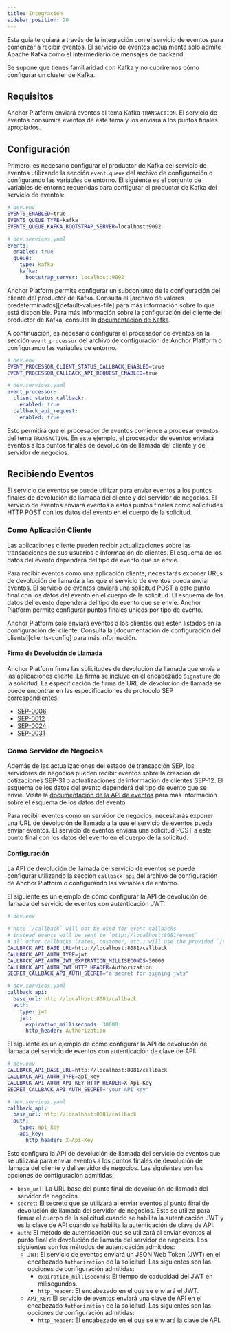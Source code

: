 ```yaml
---
title: Integración
sidebar_position: 20
---
```


Esta guía te guiará a través de la integración con el servicio de eventos para comenzar a recibir eventos. El servicio de eventos actualmente solo admite Apache Kafka como el intermediario de mensajes de backend.

Se supone que tienes familiaridad con Kafka y no cubriremos cómo configurar un clúster de Kafka.

## Requisitos

Anchor Platform enviará eventos al tema Kafka `TRANSACTION`. El servicio de eventos consumirá eventos de este tema y los enviará a los puntos finales apropiados.

## Configuración

Primero, es necesario configurar el productor de Kafka del servicio de eventos utilizando la sección `event.queue` del archivo de configuración o configurando las variables de entorno. El siguiente es el conjunto de variables de entorno requeridas para configurar el productor de Kafka del servicio de eventos:

<CodeExample>

```bash
# dev.env
EVENTS_ENABLED=true
EVENTS_QUEUE_TYPE=kafka
EVENTS_QUEUE_KAFKA_BOOTSTRAP_SERVER=localhost:9092
```

```yaml
# dev.services.yaml
events:
  enabled: true
  queue:
    type: kafka
    kafka:
      bootstrap_server: localhost:9092
```

</CodeExample>

Anchor Platform permite configurar un subconjunto de la configuración del cliente del productor de Kafka. Consulta el [archivo de valores predeterminados][default-values-file] para más información sobre lo que está disponible. Para más información sobre la configuración del cliente del productor de Kafka, consulta la [documentación de Kafka](https://kafka.apache.org/documentation/#producerconfigs).

A continuación, es necesario configurar el procesador de eventos en la sección `event_processor` del archivo de configuración de Anchor Platform o configurando las variables de entorno.

<CodeExample>

```bash
# dev.env
EVENT_PROCESSOR_CLIENT_STATUS_CALLBACK_ENABLED=true
EVENT_PROCESSOR_CALLBACK_API_REQUEST_ENABLED=true
```

```yaml
# dev.services.yaml
event_processor:
  client_status_callback:
    enabled: true
  callback_api_request:
    enabled: true
```

</CodeExample>

Esto permitirá que el procesador de eventos comience a procesar eventos del tema `TRANSACTION`. En este ejemplo, el procesador de eventos enviará eventos a los puntos finales de devolución de llamada del cliente y del servidor de negocios.

## Recibiendo Eventos

El servicio de eventos se puede utilizar para enviar eventos a los puntos finales de devolución de llamada del cliente y del servidor de negocios. El servicio de eventos enviará eventos a estos puntos finales como solicitudes HTTP POST con los datos del evento en el cuerpo de la solicitud.

### Como Aplicación Cliente

Las aplicaciones cliente pueden recibir actualizaciones sobre las transacciones de sus usuarios e información de clientes. El esquema de los datos del evento dependerá del tipo de evento que se envíe.

Para recibir eventos como una aplicación cliente, necesitarás exponer URLs de devolución de llamada a las que el servicio de eventos pueda enviar eventos. El servicio de eventos enviará una solicitud POST a este punto final con los datos del evento en el cuerpo de la solicitud. El esquema de los datos del evento dependerá del tipo de evento que se envíe. Anchor Platform permite configurar puntos finales únicos por tipo de evento.

Anchor Platform solo enviará eventos a los clientes que estén listados en la configuración del cliente. Consulta la [documentación de configuración del cliente][clients-config] para más información.

#### Firma de Devolución de Llamada

Anchor Platform firma las solicitudes de devolución de llamada que envía a las aplicaciones cliente. La firma se incluye en el encabezado `Signature` de la solicitud. La especificación de firma de URL de devolución de llamada se puede encontrar en las especificaciones de protocolo SEP correspondientes.

- [SEP-0006](https://github.com/stellar/stellar-protocol/blob/master/ecosystem/sep-0006.md#url-callback-signature)
- [SEP-0012](https://github.com/stellar/stellar-protocol/blob/master/ecosystem/sep-0012.md#callback-post-request)
- [SEP-0024](https://github.com/stellar/stellar-protocol/blob/master/ecosystem/sep-0024.md#url-callback-signature)
- [SEP-0031](https://github.com/stellar/stellar-protocol/blob/master/ecosystem/sep-0031.md#url-callback-signature)

### Como Servidor de Negocios

Además de las actualizaciones del estado de transacción SEP, los servidores de negocios pueden recibir eventos sobre la creación de cotizaciones SEP-31 o actualizaciones de información de clientes SEP-12. El esquema de los datos del evento dependerá del tipo de evento que se envíe. Visita la [documentación de la API de eventos](../../api-reference/callbacks/post-event.api.mdx) para más información sobre el esquema de los datos del evento.

Para recibir eventos como un servidor de negocios, necesitarás exponer una URL de devolución de llamada a la que el servicio de eventos pueda enviar eventos. El servicio de eventos enviará una solicitud POST a este punto final con los datos del evento en el cuerpo de la solicitud.

#### Configuración

La API de devolución de llamada del servicio de eventos se puede configurar utilizando la sección `callback_api` del archivo de configuración de Anchor Platform o configurando las variables de entorno.

El siguiente es un ejemplo de cómo configurar la API de devolución de llamada del servicio de eventos con autenticación JWT:

<CodeExample>

```bash
# dev.env

# note `/callback` will not be used for event callbacks
# instead events will be sent to `http://localhost:8081/event`
# all other callbacks (rates, customer, etc.) will use the provided `/callback` root path
CALLBACK_API_BASE_URL=http://localhost:8081/callback
CALLBACK_API_AUTH_TYPE=jwt
CALLBACK_API_AUTH_JWT_EXPIRATION_MILLISECONDS=30000
CALLBACK_API_AUTH_JWT_HTTP_HEADER=Authorization
SECRET_CALLBACK_API_AUTH_SECRET="a secret for signing jwts"
```

```yaml
# dev.services.yaml
callback_api:
  base_url: http://localhost:8081/callback
  auth:
    type: jwt
    jwt:
      expiration_milliseconds: 30000
      http_header: Authorization
```

</CodeExample>

El siguiente es un ejemplo de cómo configurar la API de devolución de llamada del servicio de eventos con autenticación de clave de API:

<CodeExample>

```bash
# dev.env
CALLBACK_API_BASE_URL=http://localhost:8081/callback
CALLBACK_API_AUTH_TYPE=api_key
CALLBACK_API_AUTH_API_KEY_HTTP_HEADER=X-Api-Key
SECRET_CALLBACK_API_AUTH_SECRET="your API key"
```

```yaml
# dev.services.yaml
callback_api:
  base_url: http://localhost:8081/callback
  auth:
    type: api_key
    api_key:
      http_header: X-Api-Key
```

</CodeExample>

Esto configura la API de devolución de llamada del servicio de eventos que se utilizará para enviar eventos a los puntos finales de devolución de llamada del cliente y del servidor de negocios. Las siguientes son las opciones de configuración admitidas:

- `base_url`: La URL base del punto final de devolución de llamada del servidor de negocios.
- `secret`: El secreto que se utilizará al enviar eventos al punto final de devolución de llamada del servidor de negocios. Esto se utiliza para firmar el cuerpo de la solicitud cuando se habilita la autenticación JWT y es la clave de API cuando se habilita la autenticación de clave de API.
- `auth`: El método de autenticación que se utilizará al enviar eventos al punto final de devolución de llamada del servidor de negocios. Los siguientes son los métodos de autenticación admitidos:
  - `JWT`: El servicio de eventos enviará un JSON Web Token (JWT) en el encabezado `Authorization` de la solicitud. Las siguientes son las opciones de configuración admitidas:
    - `expiration_milliseconds`: El tiempo de caducidad del JWT en milisegundos.
    - `http_header`: El encabezado en el que se enviará el JWT.
  - `API_KEY`: El servicio de eventos enviará una clave de API en el encabezado `Authorization` de la solicitud. Las siguientes son las opciones de configuración admitidas:
    - `http_header`: El encabezado en el que se enviará la clave de API.

[archivo de valores predeterminados]: https://github.com/stellar/java-stellar-anchor-sdk/blob/develop/platform/src/main/resources/config/anchor-config-default-values.yaml
[configuración de clientes]: ../../admin-guide/sep10/README.mdx#config-with-client-attribution

